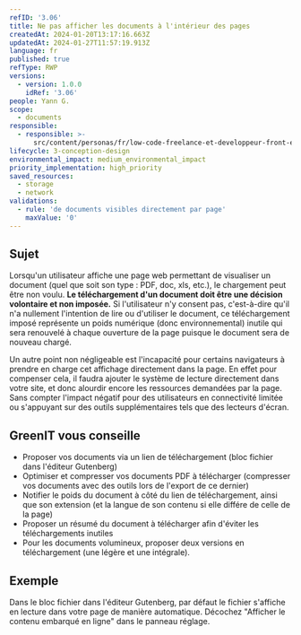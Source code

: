 ```yaml
---
refID: '3.06'
title: Ne pas afficher les documents à l'intérieur des pages
createdAt: 2024-01-20T13:17:16.663Z
updatedAt: 2024-01-27T11:57:19.913Z
language: fr
published: true
refType: RWP
versions:
  - version: 1.0.0
    idRef: '3.06'
people: Yann G.
scope:
  - documents
responsible:
  - responsible: >-
      src/content/personas/fr/low-code-freelance-et-developpeur-front-end-d-agences.mdx
lifecycle: 3-conception-design
environmental_impact: medium_environmental_impact
priority_implementation: high_priority
saved_resources:
  - storage
  - network
validations:
  - rule: 'de documents visibles directement par page'
    maxValue: '0'
---
```


## Sujet

Lorsqu'un utilisateur affiche une page web permettant de visualiser un document (quel que soit son type : PDF, doc, xls, etc.), le chargement peut être non voulu. **Le téléchargement d'un document doit être une décision volontaire et non imposée.**
Si l'utilisateur n'y consent pas, c'est-à-dire qu'il n'a nullement l'intention de lire ou d'utiliser le document, ce téléchargement imposé représente un poids numérique (donc environnemental) inutile qui sera renouvelé à chaque ouverture de la page puisque le document sera de nouveau chargé.

Un autre point non négligeable est l'incapacité pour certains navigateurs à prendre en charge cet affichage directement dans la page. En effet pour compenser cela, il faudra ajouter le système de lecture directement dans votre site, et donc alourdir encore les ressources demandées par la page. Sans compter l'impact négatif pour des utilisateurs en connectivité limitée ou s'appuyant sur des outils supplémentaires tels que des lecteurs d'écran.

## GreenIT vous conseille

- Proposer vos documents via un lien de téléchargement (bloc fichier dans l'éditeur Gutenberg)
- Optimiser et compresser vos documents PDF à télécharger (compresser vos documents avec des outils lors de l'export de ce dernier)
- Notifier le poids du document à côté du lien de téléchargement, ainsi que son extension (et la langue de son contenu si elle différe de celle de la page)
- Proposer un résumé du document à télécharger afin d'éviter les téléchargements inutiles
- Pour les documents volumineux, proposer deux versions en téléchargement (une légère et une intégrale).

## Exemple

Dans le bloc fichier dans l'éditeur Gutenberg, par défaut le fichier s'affiche en lecture dans votre page de manière automatique. Décochez "Afficher le contenu embarqué en ligne" dans le panneau réglage.
